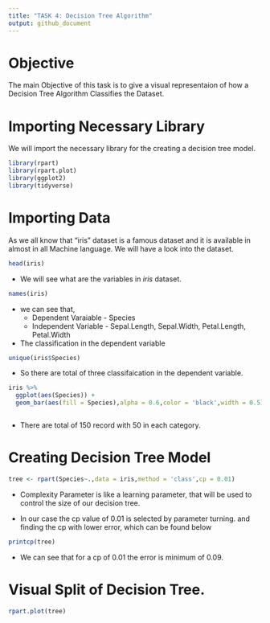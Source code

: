 ```yaml
---
title: "TASK 4: Decision Tree Algorithm"
output: github_document
---
```


# Objective 

  The main Objective of this task is to give a visual representaion of how a Decision Tree Algorithm Classifies the Dataset.
 
 
# Importing Necessary Library 

  We will import the necessary library for the creating a decision tree model.
 
```r
library(rpart)
library(rpart.plot)
library(ggplot2)
library(tidyverse)
```

# Importing Data

  As we all know that "iris" dataset is a famous dataset and it is available in almost in all Machine language. We will have a look into the dataset.
  

```r
head(iris)
```

* We will see what are the variables in *iris* dataset.

```r
names(iris)
```

* we can see that,
  * Dependent Varaiable  - Species
  * Independent Variable - Sepal.Length, Sepal.Width, Petal.Length, Petal.Width

* The classification in the dependent variable 

```r
unique(iris$Species)
```

* So there are total of three classifaication in the dependent variable.

```r


iris %>%
  ggplot(aes(Species)) +
  geom_bar(aes(fill = Species),alpha = 0.6,color = 'black',width = 0.5)



```


* There are total of 150 record with 50 in each category.

# Creating Decision Tree Model

```r
tree <- rpart(Species~.,data = iris,method = 'class',cp = 0.01)
```

* Complexity Parameter is like a learning parameter, that will be used to control the size of our decision tree.

* In our case the cp value of 0.01 is selected by parameter turning. and finding the cp with lower error, which can be found below

```r
printcp(tree)
```


* We can see that for a cp of 0.01 the error is minimum of 0.09.

# Visual Split of Decision Tree.

```r
rpart.plot(tree)
```



